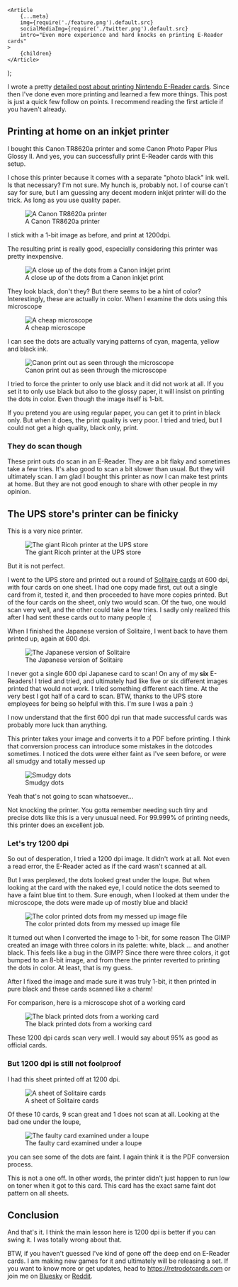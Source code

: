 
	<Article
		{...meta}
		img={require('./feature.png').default.src}
		socialMediaImg={require('./twitter.png').default.src}
		intro="Even more experience and hard knocks on printing E-Reader cards"
	>
		{children}
	</Article>
);

I wrote a pretty [detailed post about printing Nintendo E-Reader cards](/blog/printing-ereader-cards). Since then I've done even more printing and learned a few more things. This post is just a quick few follow on points. I recommend reading the first article if you haven't already.

## Printing at home on an inkjet printer

I bought this Canon TR8620a printer and some Canon Photo Paper Plus Glossy II. And yes, you can successfully print E-Reader cards with this setup.

I chose this printer because it comes with a separate "photo black" ink well. Is that necessary? I'm not sure. My hunch is, probably not. I of course can't say for sure, but I am guessing any decent modern inkjet printer will do the trick. As long as you use quality paper.

<figure>
	<img
		src={require('./canonPrinter.jpg').default.src}
		alt="A Canon TR8620a printer"
	/>
	<figcaption>A Canon TR8620a printer</figcaption>
</figure>

I stick with a 1-bit image as before, and print at 1200dpi.

The resulting print is really good, especially considering this printer was pretty inexpensive.

<figure>
	<img
		src={require('./canonCloseUp.jpg').default.src}
		alt="A close up of the dots from a Canon inkjet print"
	/>
	<figcaption>A close up of the dots from a Canon inkjet print</figcaption>
</figure>

They look black, don't they? But there seems to be a hint of color? Interestingly, these are actually in color. When I examine the dots using this microscope

<figure>
	<img src={require('./microscope.jpg').default.src} alt="A cheap microscope" />
	<figcaption>A cheap microscope</figcaption>
</figure>

I can see the dots are actually varying patterns of cyan, magenta, yellow and black ink.

<figure>
	<img
		src={require('./canonMicroscope.jpg').default.src}
		alt="Canon print out as seen through the microscope"
	/>
	<figcaption>Canon print out as seen through the microscope</figcaption>
</figure>

I tried to force the printer to only use black and it did not work at all. If you set it to only use black but also to the glossy paper, it will insist on printing the dots in color. Even though the image itself is 1-bit.

If you pretend you are using regular paper, you can get it to print in black only. But when it does, the print quality is very poor. I tried and tried, but I could not get a high quality, black only, print.

### They do scan though

These print outs do scan in an E-Reader. They are a bit flaky and sometimes take a few tries. It's also good to scan a bit slower than usual. But they will ultimately scan. I am glad I bought this printer as now I can make test prints at home. But they are not good enough to share with other people in my opinion.

## The UPS store's printer can be finicky

This is a very nice printer.

<figure>
	<img
		src={require('../printing-ereader-cards/upsStoreRicoh.jpg').default.src}
		alt="The giant Ricoh printer at the UPS store"
	/>
	<figcaption>The giant Ricoh printer at the UPS store</figcaption>
</figure>

But it is not perfect.

I went to the UPS store and printed out a round of [Solitaire cards](/blog/cramming-solitaire-onto-a-nintendo-ereader-card/) at 600 dpi, with four cards on one sheet. I had one copy made first, cut out a single card from it, tested it, and then proceeded to have more copies printed. But of the four cards on the sheet, only two would scan. Of the two, one would scan very well, and the other could take a few tries. I sadly only realized this after I had sent these cards out to many people :(

When I finished the Japanese version of Solitaire, I went back to have them printed up, again at 600 dpi.

<figure>
	<img
		src={require('./solitaireCardJpn.png').default.src}
		alt="The Japanese version of Solitaire"
	/>
	<figcaption>The Japanese version of Solitaire</figcaption>
</figure>

I never got a single 600 dpi Japanese card to scan! On any of my **six** E-Readers! I tried and tried, and ultimately had like five or six different images printed that would not work. I tried something different each time. At the very best I got half of a card to scan. BTW, thanks to the UPS store employees for being so helpful with this. I'm sure I was a pain :)

I now understand that the first 600 dpi run that made successful cards was probably more luck than anything.

This printer takes your image and converts it to a PDF before printing. I think that conversion process can introduce some mistakes in the dotcodes sometimes. I noticed the dots were either faint as I've seen before, or were all smudgy and totally messed up

<figure>
	<img src={require('./smudgyLoupe.jpg').default.src} alt="Smudgy dots" />
	<figcaption>Smudgy dots</figcaption>
</figure>

Yeah that's not going to scan whatsoever...

Not knocking the printer. You gotta remember needing such tiny and precise dots like this is a very unusual need. For 99.999% of printing needs, this printer does an excellent job.

### Let's try 1200 dpi

So out of desperation, I tried a 1200 dpi image. It didn't work at all. Not even a read error, the E-Reader acted as if the card wasn't scanned at all.

But I was perplexed, the dots looked great under the loupe. But when looking at the card with the naked eye, I could notice the dots seemed to have a faint blue tint to them. Sure enough, when I looked at them under the microscope, the dots were made up of mostly blue and black!

<figure>
	<img
		src={require('./ups1200BlueDots.jpg').default.src}
		alt="The color printed dots from my messed up image file"
	/>
	<figcaption>The color printed dots from my messed up image file</figcaption>
</figure>

It turned out when I converted the image to 1-bit, for some reason The GIMP created an image with three colors in its palette: white, black ... and another black. This feels like a bug in the GIMP? Since there were three colors, it got bumped to an 8-bit image, and from there the printer reverted to printing the dots in color. At least, that is my guess.

After I fixed the image and made sure it was truly 1-bit, it then printed in pure black and these cards scanned like a charm!

For comparison, here is a microscope shot of a working card

<figure>
	<img
		src={require('./ups1200ProperBlack.jpg').default.src}
		alt="The black printed dots from a working card"
	/>
	<figcaption>The black printed dots from a working card</figcaption>
</figure>

These 1200 dpi cards scan very well. I would say about 95% as good as official cards.

### But 1200 dpi is still not foolproof

I had this sheet printed off at 1200 dpi.

<figure>
	<img
		src={require('./solitaireJpnEngSheet.jpg').default.src}
		alt="A sheet of Solitaire cards"
	/>
	<figcaption>A sheet of Solitaire cards</figcaption>
</figure>

Of these 10 cards, 9 scan great and 1 does not scan at all. Looking at the bad one under the loupe,

<figure>
	<img
		src={require('./bad1200UnderLoupe.jpg').default.src}
		alt="The faulty card examined under a loupe"
	/>
	<figcaption>The faulty card examined under a loupe</figcaption>
</figure>

you can see some of the dots are faint. I again think it is the PDF conversion process.

This is not a one off. In other words, the printer didn't just happen to run low on toner when it got to this card. This card has the exact same faint dot pattern on all sheets.

## Conclusion

And that's it. I think the main lesson here is 1200 dpi is better if you can swing it. I was totally wrong about that.

BTW, if you haven't guessed I've kind of gone off the deep end on E-Reader cards. I am making new games for it and ultimately will be releasing a set. If you want to know more or get updates, head to https://retrodotcards.com or join me on [Bluesky](https://bsky.app/profile/retrodotcards.com) or [Reddit](https://reddit.com/r/retrodotcards).
